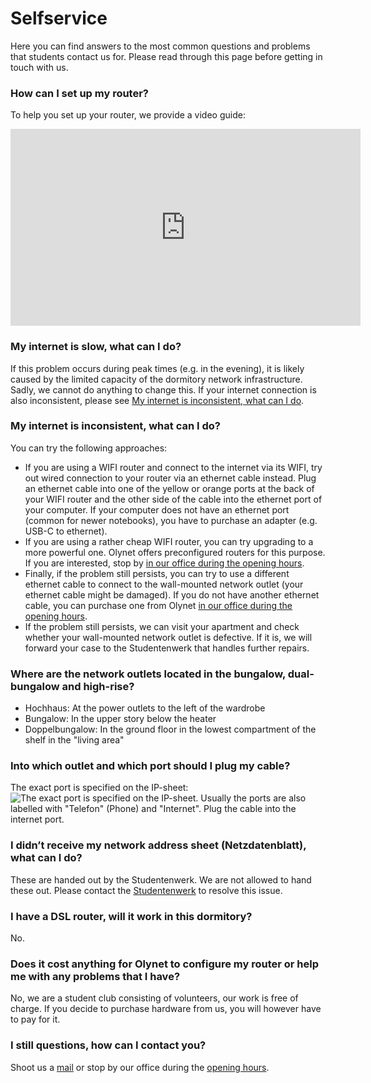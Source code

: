 
# Selfservice

Here you can find answers to the most common questions and problems that
students contact us for. Please read through this page before getting in touch with us.

### How can I set up my router?

To help you set up your router, we provide a video guide:

<iframe
  width="560"
  height="315"
  src="https://www.youtube-nocookie.com/embed/cfi3lpi6sKQ"
  title="YouTube video player"
  frameborder="0"
  allow="accelerometer; autoplay; clipboard-write; encrypted-media; gyroscope; picture-in-picture; web-share"
  allowfullscreen
></iframe>

### My internet is slow, what can I do?

If this problem occurs during peak times (e.g. in the evening),
it is likely caused by the limited capacity of the dormitory network infrastructure.
Sadly, we cannot do anything to change this. If your internet connection is also
inconsistent, please see [My internet is inconsistent, what can I do](#my-internet-is-inconsistent-what-can-i-do).

### My internet is inconsistent, what can I do?

You can try the following approaches:

- If you are using a WIFI router and connect to the internet via its WIFI, try
  out wired connection to your router via an ethernet cable instead. Plug an
  ethernet cable into one of the yellow or orange ports at the back of your WIFI router
  and the other side of the cable into the ethernet port of your computer.
  If your computer does not have an ethernet port (common for newer notebooks), you
  have to purchase an adapter (e.g. USB-C to ethernet).
- If you are using a rather cheap WIFI router, you can try upgrading to a more powerful one.
  Olynet offers preconfigured routers for this purpose. If you are interested, stop by
  [in our office during the opening hours](/#opening-hours).
- Finally, if the problem still persists, you can try to use a different ethernet cable to connect to
  the wall-mounted network outlet (your ethernet cable might be damaged). If you do not have
  another ethernet cable, you can purchase one from Olynet
  [in our office during the opening hours](/#opening-hours).
- If the problem still persists, we can visit your apartment and check whether your
  wall-mounted network outlet is defective. If it is, we will forward your case to the
  Studentenwerk that handles further repairs.

### Where are the network outlets located in the bungalow, dual-bungalow and high-rise?

- Hochhaus: At the power outlets to the left of the wardrobe
- Bungalow: In the upper story below the heater
- Doppelbungalow: In the ground floor in the lowest compartment of the shelf in the "living area"

### Into which outlet and which port should I plug my cable?

The exact port is specified on the IP-sheet:
![The exact port is specified on the IP-sheet.](../public/Dose.png)
Usually the ports are also labelled with "Telefon" (Phone) and "Internet". Plug the
cable into the internet port.

### I didn’t receive my network address sheet (Netzdatenblatt), what can I do?

These are handed out by the Studentenwerk. We are not allowed to hand these out.
Please contact the [Studentenwerk](mailto:wohnen-team1@stwm.de) to resolve this issue.

### I have a DSL router, will it work in this dormitory?

No.

### Does it cost anything for Olynet to configure my router or help me with any problems that I have?

No, we are a student club consisting of volunteers, our work is free of charge. If you decide to
purchase hardware from us, you will however have to pay for it.

### I still questions, how can I contact you?

Shoot us a [mail](mailto:office@olynet.club) or stop by our office during the [opening hours](/#opening-hours).
